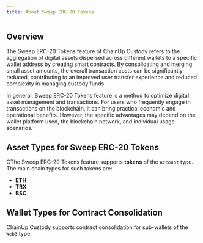```yaml
---
title: About Sweep ERC-20 Tokens
---
```


##  Overview
The Sweep ERC-20 Tokens feature of ChainUp Custody refers to the aggregation of digital assets dispersed across different wallets to a specific wallet address by creating smart contracts. By consolidating and merging small asset amounts, the overall transaction costs can be significantly reduced, contributing to an improved user transfer experience and reduced complexity in managing custody funds.

In general, Sweep ERC-20 Tokens feature is a method to optimize digital asset management and transactions. For users who frequently engage in transactions on the blockchain, it can bring practical economic and operational benefits. However, the specific advantages may depend on the wallet platform used, the blockchain network, and individual usage scenarios.

##  Asset Types for Sweep ERC-20 Tokens
CThe Sweep ERC-20 Tokens feature supports **tokens** of the `Account` type. The main chain types for such tokens are:

- **ETH**
- **TRX**
- **BSC**

##  Wallet Types for Contract Consolidation
ChainUp Custody supports contract consolidation for sub-wallets of the `Web3` type.

